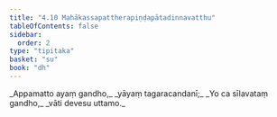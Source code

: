 ```yaml
---
title: "4.10 Mahākassapattherapiṇḍapātadinnavatthu"
tableOfContents: false
sidebar:
  order: 2
type: "tipitaka"
basket: "su"
book: "dh"
---
```



<DynamicBreadcrumb />

<Division number="56" book="dh" bookNo="18" page="21">

<Paragraph number="60" type="verses" book="dh">
_Appamatto ayaṃ gandho,_  
_yāyaṃ tagaracandanī;_  
_Yo ca sīlavataṃ gandho,_  
_vāti devesu uttamo._
</Paragraph>
</Division>